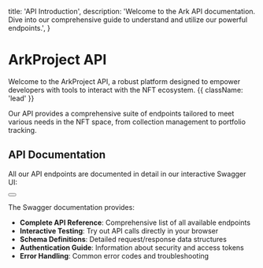   title: 'API Introduction',
  description:
    'Welcome to the Ark API documentation. Dive into our comprehensive guide to understand and utilize our powerful endpoints.',
}

# ArkProject API

Welcome to the ArkProject API, a robust platform designed to empower developers with tools to interact with the NFT ecosystem. {{ className: 'lead' }}

Our API provides a comprehensive suite of endpoints tailored to meet various needs in the NFT space, from collection management to portfolio tracking.

## API Documentation

All our API endpoints are documented in detail in our interactive Swagger UI:

<div>
  <Button
    href="https://api.marketplace.arkproject.dev/swagger-ui/"
    variant="text"
    arrow="right"
    children="API Reference"
  />
</div>

The Swagger documentation provides:

- **Complete API Reference**: Comprehensive list of all available endpoints
- **Interactive Testing**: Try out API calls directly in your browser
- **Schema Definitions**: Detailed request/response data structures
- **Authentication Guide**: Information about security and access tokens
- **Error Handling**: Common error codes and troubleshooting

